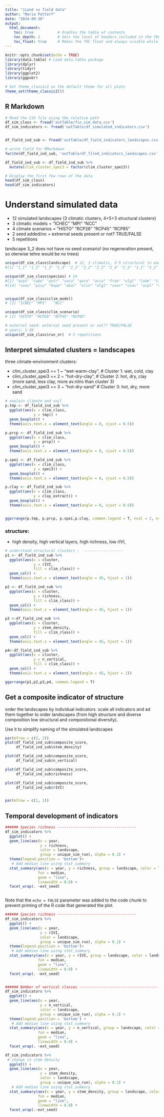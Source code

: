 ```yaml
---
title: "iLand vs field data"
author: "Maria Potterf"
date: "2024-09-30"
output: 
  html_document:
    toc: true           # Enables the table of contents
    toc_depth: 2        # Sets the level of headers included in the TOC
    toc_float: true     # Makes the TOC float and always visible while scrolling
---
```


```r
knitr::opts_chunk$set(echo = TRUE)
library(data.table) # Load data.table package
library(dplyr)
library(tidyr)
library(ggplot2)
library(ggpubr)

# Set theme_classic2 as the default theme for all plots
theme_set(theme_classic2())
```

## R Markdown


```r
# Read the CSV file using the relative path
df_sim_class <- fread('outTable/fin_sim_data.csv')
df_sim_indicators <- fread('outTable/df_simulated_indicators.csv')


df_field_ind_sub <- fread('outTable/df_field_indicators_landscapes.csv')

# write field for RMarkdown
fwrite(df_field_ind_sub, 'outTable/df_filed_indicators_landscapes.csv')

df_field_ind_sub <- df_field_ind_sub %>% 
  mutate(clim_cluster_spei3 = factor(clim_cluster_spei3)) 

# Display the first few rows of the data
head(df_sim_class)
head(df_sim_indicators)

```

# Understand simulated data

 - 12 simulated landscapes (3 climatic clusters, 4+5+3 structural clusters)
- 3 climatic models = "ICHEC" "MPI"   "NCC"  
- 4 climate scenarios = "HISTO" "RCP26" "RCP45" "RCP85"
- 2 seed added/no = extrernal seeds present or not? TRUE/FALSE
- 5 repetitions

landscape 3_2 does not have no seed scenario! (no regeneration present, so oterwise tehre would be no trees)



```r

unique(df_sim_class$landscape)  # 12, 3 climatic, 3-5 structural in each climate cluster
#[1] "1_1" "1_2" "1_3" "1_4" "2_1" "2_2" "2_3" "2_4" "2_5" "3_1" "3_2" "3_3"

unique(df_sim_class$species) # 24
#[1] "acps" "cabe" "potr" "saca" "quro" "acca" "frex" "ulgl" "lade" "tico" "piab" "fasy" "psme"
#[14] "soau" "pisy" "bepe" "abal" "alin" "algl" "soar" "coav" "acpl" "rops" "casa"


unique(df_sim_class$clim_model)
# [1] "ICHEC" "MPI"   "NCC"  

unique(df_sim_class$clim_scenario)
# [1] "HISTO" "RCP26" "RCP45" "RCP85"

# external seed: external seed present or not?? TRUE/FALSE
# years: 1-30
unique(df_sim_class$run_nr)  # 5 repetitions

```


## Interpret simulated clusters = landscapes

three climate-environment clusters:

-  clim_cluster_spei3  == 1 ~ "wet-warm-clay",  # Cluster 1: wet, cold, clay
-    clim_cluster_spei3  == 2 ~ "hot-dry-clay",  # Cluster 2: hot, dry, clay (more sand, less clay, more av.nitro than cluster 3)
-    clim_cluster_spei3  == 3 ~ "hot-dry-sand"    # Cluster 3: hot, dry, more sand


```r

# explain climate and soil
p.tmp <- df_field_ind_sub %>% 
  ggplot(aes(x = clim_class,
             y = tmp)) +
  geom_boxplot() +
  theme(axis.text.x = element_text(angle = 0, vjust = 0.5))

p.prcp <- df_field_ind_sub %>% 
  ggplot(aes(x = clim_class,
             y = prcp)) +
  geom_boxplot() +
  theme(axis.text.x = element_text(angle = 0, vjust = 0.5))

p.spei <- df_field_ind_sub %>% 
  ggplot(aes(x = clim_class,
             y = spei3)) +
  geom_boxplot() +
  theme(axis.text.x = element_text(angle = 0, vjust = 0.5))

p.clay <- df_field_ind_sub %>% 
  ggplot(aes(x = clim_class,
             y = clay_extract)) +
  geom_boxplot() +
  theme(axis.text.x = element_text(angle = 0, vjust = 0.5))


ggarrange(p.tmp, p.prcp, p.spei,p.clay, common.legend = T, ncol = 2, nrow = 2)


```

### structure:

- high density, high vertical layers, high richness, low rIVI,

```r
# understand structural clusters :  ------------------
p1 <- df_field_ind_sub %>% 
  ggplot(aes(x = cluster,
             y = rIVI,
             fill = clim_class)) +
  geom_col() +
  theme(axis.text.x = element_text(angle = 45, hjust = 1))

p2 <- df_field_ind_sub %>% 
  ggplot(aes(x = cluster,
             y = richness,
             fill = clim_class)) +
  geom_col() +
  theme(axis.text.x = element_text(angle = 45, hjust = 1))

p3 <-df_field_ind_sub %>% 
  ggplot(aes(x = cluster,
             y = stem_density,
             fill = clim_class)) +
  geom_col() +
  theme(axis.text.x = element_text(angle = 45, hjust = 1))

p4<-df_field_ind_sub %>% 
  ggplot(aes(x = cluster,
             y = n_vertical,
             fill = clim_class)) +
  geom_col() +
  theme(axis.text.x = element_text(angle = 45, hjust = 1))

ggarrange(p1,p2,p3,p4, common.legend = T)


```


## Get a composite indicator of structure

order the landscapes by individual indicators. scale all indicators and ad them together to order landscapes (from high structure and diverse composition low structural and compoistional diversity). 

Use it to simplify naming of the simulated landscapes

```r
par(mfrow = c(2, 2))
plot(df_field_ind_sub$composite_score, 
     df_field_ind_sub$stem_density)

plot(df_field_ind_sub$composite_score, 
     df_field_ind_sub$n_vertical)

plot(df_field_ind_sub$composite_score, 
     df_field_ind_sub$richness)

plot(df_field_ind_sub$composite_score, 
     df_field_ind_sub$rIVI)


par(mfrow = c(1, 1))
```





## Temporal development of indicators


```r
###### Species richness ------------------------------------
df_sim_indicators %>% 
  ggplot() + 
  geom_line(aes(x = year,
                y = richness,
                color = landscape,
                group = unique_sim_run), alpha = 0.1) +
  theme(legend.position = 'bottom')+
   # Add median line using stat_summary
  stat_summary(aes(x = year, y = richness, group = landscape, color = landscape), 
               fun = median, 
               geom = "line", 
               linewidth = 0.8) +
  facet_wrap(. ~ext_seed)



```

Note that the `echo = FALSE` parameter was added to the code chunk to prevent printing of the R code that generated the plot.

```r
###### Species richness ------------------------------------
df_sim_indicators %>% 
  ggplot() + 
  geom_line(aes(x = year,
                y = rIVI,
                color = landscape,
                group = unique_sim_run), alpha = 0.1) +
  theme(legend.position = 'bottom')+
   # Add median line using stat_summary
  stat_summary(aes(x = year, y = rIVI, group = landscape, color = landscape), 
               fun = median, 
               geom = "line", 
               linewidth = 0.8) +
  facet_wrap(. ~ext_seed)



```
```r
###### NUmber of vertical classes ------------------------------------
df_sim_indicators %>% 
  ggplot() + 
  geom_line(aes(x = year,
                y = n_vertical,
                color = landscape,
                group = unique_sim_run), alpha = 0.1) +
  theme(legend.position = 'bottom') +
   # Add median line using stat_summary
  stat_summary(aes(x = year, y = n_vertical, group = landscape, color = landscape), 
               fun = median, 
               geom = "line", 
               linewidth = 0.8) +
  facet_wrap(. ~ext_seed)

```

```r

df_sim_indicators %>% 
 # change in stem density
  ggplot() + 
  geom_line(aes(x = year,
                y = stem_density,
                color = landscape,
                group = unique_sim_run), alpha = 0.1) + 
   # Add median line using stat_summary
  stat_summary(aes(x = year, y = stem_density, group = landscape, color = landscape), 
               fun = median, 
               geom = "line", 
               linewidth = 0.8) +
  facet_wrap(.~ext_seed)




```